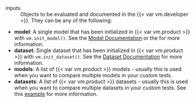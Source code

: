 inputs
: Objects to be evaluated and documented in the {{< var vm.developer >}}. They can be any of the following:

  - **model**: A single model that has been initialized in {{< var vm.product >}} with `vm.init_model()`. See the [Model Documentation](https://docs.validmind.ai/validmind/validmind.html#init_model) or the for more information.
  - **dataset**: Single dataset that has been initialized in {{< var vm.product >}} with `vm.init_dataset()`. See the [Dataset Documentation](https://docs.validmind.ai/validmind/validmind.html#init_dataset) for more information.
  - **models**: A list of {{< var vm.product >}} models - usually this is used when you want to compare multiple models in your custom tests.
  - **datasets**: A list of {{< var vm.product >}} datasets - usually this is used when you want to compare multiple datasets in your custom tests. See this [example](/notebooks/how_to/run_tests_that_require_multiple_datasets.ipynb) for more information.